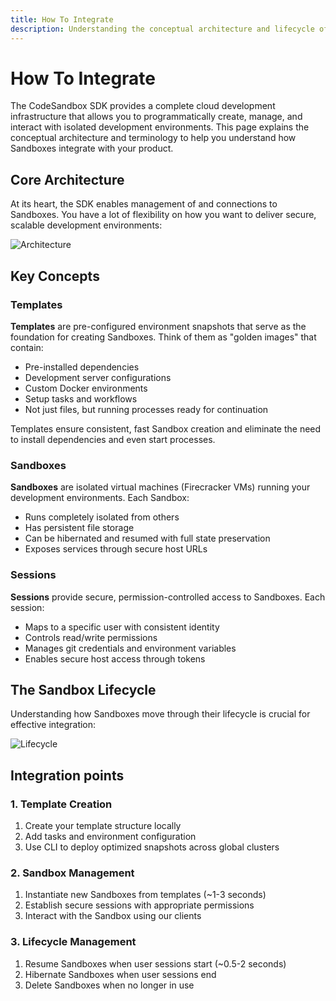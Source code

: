 ```yaml
---
title: How To Integrate
description: Understanding the conceptual architecture and lifecycle of Sandbox management with CodeSandbox SDK.
---
```



# How To Integrate

The CodeSandbox SDK provides a complete cloud development infrastructure that allows you to programmatically create, manage, and interact with isolated development environments. This page explains the conceptual architecture and terminology to help you understand how Sandboxes integrate with your product.

## Core Architecture

At its heart, the SDK enables management of and connections to Sandboxes. You have a lot of flexibility on how you want to deliver secure, scalable development environments:

![Architecture](./architecture.png)

## Key Concepts

### Templates

**Templates** are pre-configured environment snapshots that serve as the foundation for creating Sandboxes. Think of them as "golden images" that contain:

- Pre-installed dependencies
- Development server configurations
- Custom Docker environments
- Setup tasks and workflows
- Not just files, but running processes ready for continuation

Templates ensure consistent, fast Sandbox creation and eliminate the need to install dependencies and even start processes.

### Sandboxes

**Sandboxes** are isolated virtual machines (Firecracker VMs) running your development environments. Each Sandbox:

- Runs completely isolated from others
- Has persistent file storage
- Can be hibernated and resumed with full state preservation
- Exposes services through secure host URLs

### Sessions

**Sessions** provide secure, permission-controlled access to Sandboxes. Each session:

- Maps to a specific user with consistent identity
- Controls read/write permissions
- Manages git credentials and environment variables
- Enables secure host access through tokens

## The Sandbox Lifecycle

Understanding how Sandboxes move through their lifecycle is crucial for effective integration:

![Lifecycle](./lifecycle.png)

## Integration points

### 1. Template Creation

1. Create your template structure locally
2. Add tasks and environment configuration
3. Use CLI to deploy optimized snapshots across global clusters

### 2. Sandbox Management

1. Instantiate new Sandboxes from templates (~1-3 seconds)
2. Establish secure sessions with appropriate permissions
3. Interact with the Sandbox using our clients

### 3. Lifecycle Management

1. Resume Sandboxes when user sessions start (~0.5-2 seconds)
2. Hibernate Sandboxes when user sessions end
3. Delete Sandboxes when no longer in use
